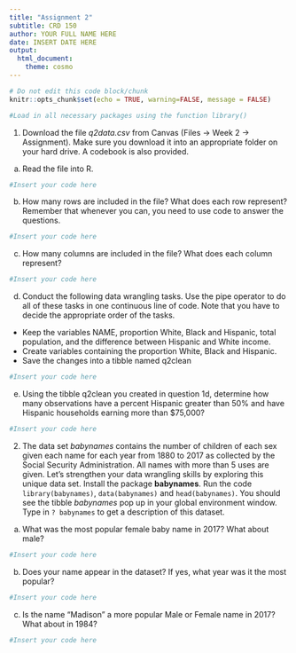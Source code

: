 ```yaml
---
title: "Assignment 2"
subtitle: CRD 150
author: YOUR FULL NAME HERE
date: INSERT DATE HERE
output: 
  html_document:
    theme: cosmo
---
```



```r
# Do not edit this code block/chunk
knitr::opts_chunk$set(echo = TRUE, warning=FALSE, message = FALSE)
```

```r
#Load in all necessary packages using the function library()
```

1. Download the file *q2data.csv* from Canvas (Files -> Week 2 -> Assignment).  Make sure you download it into an appropriate folder on your hard drive. A codebook is also provided.

a. Read the file into R. 

```r
#Insert your code here
```

b. How many rows are included in the file? What does each row represent? Remember that whenever you can, you need to use code to answer the questions. 

```r
#Insert your code here
```


c. How many columns are included in the file? What does each column represent?

```r
#Insert your code here
```

d. Conduct the following data wrangling tasks.  Use the pipe operator to do all of these tasks in one continuous line of code.  Note that you have to decide the appropriate order of the tasks.

* Keep the variables NAME, proportion White, Black and Hispanic, total population, and the difference between Hispanic and White income.
* Create variables containing the proportion White, Black and Hispanic.
* Save the changes into a tibble named q2clean


```r
#Insert your code here
```

e. Using the tibble q2clean you created in question 1d, determine how many observations have a percent Hispanic greater than 50% and have Hispanic households earning more than $75,000?

```r
#Insert your code here
```


2. The data set *babynames* contains the number of children of each sex given each name for each year from 1880 to 2017 as collected by the Social Security Administration. All names with more than 5 uses are given. Let's strengthen your data wrangling skills by exploring this unique data set.  Install the package **babynames**.  Run the code `library(babynames)`, `data(babynames)` and `head(babynames)`. You should see the tibble *babynames* pop up in your global environment window. Type in `? babynames` to get a description of this dataset.

a. What was the most popular female baby name in 2017? What about male? 

```r
#Insert your code here
```

b. Does your name appear in the dataset? If yes, what year was it the most popular? 


```r
#Insert your code here
```

c. Is the name "Madison" a more popular Male or Female name in 2017? What about in 1984? 

```r
#Insert your code here
```

